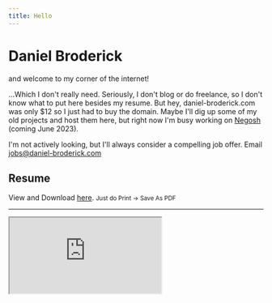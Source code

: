 ```yaml
---
title: Hello
---
```


# Daniel Broderick

and welcome to my corner of the internet!

...Which I don't really need. Seriously, I don't blog or do freelance, so I don't 
know what to put here besides my resume. But hey, daniel-broderick.com was only $12 so I just
had to buy the domain. Maybe I'll dig up some of my old projects and host them here, but 
right now I'm busy working on [Negosh](https://negosh.tech) (coming June 2023). 


I'm not actively looking, but I'll always consider a compelling job offer.
Email jobs@daniel-broderick.com

## Resume

View and Download [here](https://resume.creddle.io/resume/gqil78c6ol6). <small> Just do Print -> Save As PDF </small>

---


<div className="iframe-container">
  <iframe
    src="https://resume.creddle.io/embed/gqil78c6ol6"
    id="iframeId"
    seamless
  ></iframe>
</div>

